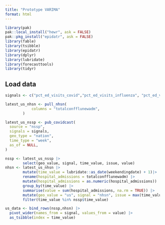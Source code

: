```yaml
---
title: "Prototype VARIMA"
format: html
---
```


```r
library(pak)
pak::local_install("hewr", ask = FALSE)
pak::pkg_install("epidatr", ask = FALSE)
library(fable)
library(tsibble)
library(epidatr)
library(dplyr)
library(lubridate)
library(forecasttools)
library(tidyr)
```

## Load data


```r
signals <- c("pct_ed_visits_covid","pct_ed_visits_influenza", "pct_ed_visits_rsv")

latest_us_nhsn <- pull_nhsn(
            columns = "totalconfflunewadm",
        ) 

latest_us_nssp <- pub_covidcast(
  source = "nssp",
  signals = signals,
  geo_type = "nation",
  time_type = "week",
  as_of = NULL,
)
```   

```r
nssp <- latest_us_nssp |>
        select(geo_value, signal, time_value, issue, value)     
nhsn <- latest_us_nhsn |>
        mutate(time_value = lubridate::as_date(weekendingdate) + 1)|>
        rename(hospital_admissions = totalconfflunewadm) |>
        mutate(hospital_admissions = as.numeric(hospital_admissions)) |>
        group_by(time_value) |>
        summarise(value = sum(hospital_admissions, na.rm = TRUE)) |>
        mutate(geo_value = "us", signal = "nhsn", issue = max(time_value)) |>
        filter(time_value %in% nssp$time_value)

us_data <- bind_rows(nssp,nhsn) |>
  pivot_wider(names_from = signal, values_from = value) |>
  as_tsibble(index = time_value)

```


```r

```